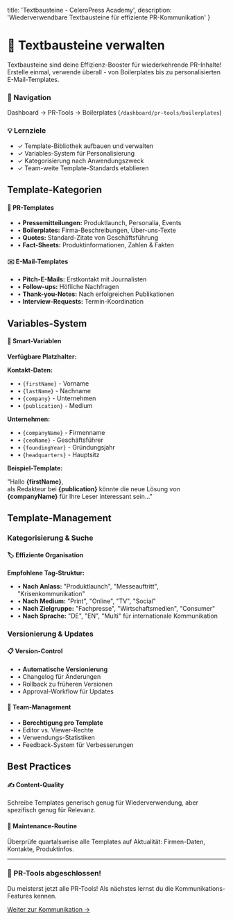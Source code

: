   title: 'Textbausteine - CeleroPress Academy',
  description: 'Wiederverwendbare Textbausteine für effiziente PR-Kommunikation'
}

# 📝 Textbausteine verwalten

Textbausteine sind deine Effizienz-Booster für wiederkehrende PR-Inhalte! Erstelle einmal, verwende überall - von Boilerplates bis zu personalisierten E-Mail-Templates.

<div className="not-prose bg-blue-50 border border-blue-200 rounded-lg p-6 my-8">
  <h3 className="text-lg font-semibold text-blue-900 mb-2">📍 Navigation</h3>
  <p className="text-blue-700">
    Dashboard → PR-Tools → Boilerplates (<code>/dashboard/pr-tools/boilerplates</code>)
  </p>
</div>

<div className="not-prose bg-green-50 border border-green-200 rounded-lg p-6 my-8">
  <h3 className="text-lg font-semibold text-green-900 mb-2">💡 Lernziele</h3>
  <ul className="space-y-2 text-green-700">
    <li>✓ Template-Bibliothek aufbauen und verwalten</li>
    <li>✓ Variables-System für Personalisierung</li>
    <li>✓ Kategorisierung nach Anwendungszweck</li>
    <li>✓ Team-weite Template-Standards etablieren</li>
  </ul>
</div>

## Template-Kategorien

<div className="not-prose grid grid-cols-1 md:grid-cols-2 gap-6 my-8">
  <div className="bg-gradient-to-br from-blue-50 to-cyan-50 rounded-lg p-6 border border-blue-200">
    <h4 className="text-lg font-semibold text-blue-900 mb-3">📢 PR-Templates</h4>
    <ul className="space-y-2 text-blue-700 text-sm">
      <li>• <strong>Pressemitteilungen:</strong> Produktlaunch, Personalia, Events</li>
      <li>• <strong>Boilerplates:</strong> Firma-Beschreibungen, Über-uns-Texte</li>
      <li>• <strong>Quotes:</strong> Standard-Zitate von Geschäftsführung</li>
      <li>• <strong>Fact-Sheets:</strong> Produktinformationen, Zahlen & Fakten</li>
    </ul>
  </div>
  <div className="bg-gradient-to-br from-purple-50 to-indigo-50 rounded-lg p-6 border border-purple-200">
    <h4 className="text-lg font-semibold text-purple-900 mb-3">✉️ E-Mail-Templates</h4>
    <ul className="space-y-2 text-purple-700 text-sm">
      <li>• <strong>Pitch-E-Mails:</strong> Erstkontakt mit Journalisten</li>
      <li>• <strong>Follow-ups:</strong> Höfliche Nachfragen</li>
      <li>• <strong>Thank-you-Notes:</strong> Nach erfolgreichen Publikationen</li>
      <li>• <strong>Interview-Requests:</strong> Termin-Koordination</li>
    </ul>
  </div>
</div>

## Variables-System

<div className="not-prose bg-yellow-50 border border-yellow-200 rounded-lg p-6 my-6">
  <h4 className="text-yellow-900 font-semibold mb-3">🔧 Smart-Variablen</h4>
  
  **Verfügbare Platzhalter:**
  <div className="grid grid-cols-2 gap-4 mt-4">
    <div className="bg-white rounded p-3">
      <strong className="text-yellow-800">Kontakt-Daten:</strong>
      <ul className="space-y-1 text-sm mt-1">
        <li>• <code>{firstName}</code> - Vorname</li>
        <li>• <code>{lastName}</code> - Nachname</li>
        <li>• <code>{company}</code> - Unternehmen</li>
        <li>• <code>{publication}</code> - Medium</li>
      </ul>
    </div>
    <div className="bg-white rounded p-3">
      <strong className="text-yellow-800">Unternehmen:</strong>
      <ul className="space-y-1 text-sm mt-1">
        <li>• <code>{companyName}</code> - Firmenname</li>
        <li>• <code>{ceoName}</code> - Geschäftsführer</li>
        <li>• <code>{foundingYear}</code> - Gründungsjahr</li>
        <li>• <code>{headquarters}</code> - Hauptsitz</li>
      </ul>
    </div>
  </div>
  
  **Beispiel-Template:**
  <div className="bg-white rounded p-4 mt-4">
    <p className="text-sm font-mono">
      "Hallo <strong>{firstName}</strong>,<br/>
      als Redakteur bei <strong>{publication}</strong> könnte die neue Lösung von <strong>{companyName}</strong> für Ihre Leser interessant sein..."
    </p>
  </div>
</div>

## Template-Management

### Kategorisierung & Suche

<div className="not-prose bg-gradient-to-r from-green-50 to-emerald-50 rounded-lg p-6 my-6">
  <h4 className="text-green-900 font-semibold mb-3">🏷️ Effiziente Organisation</h4>
  
  **Empfohlene Tag-Struktur:**
  <ul className="text-green-700 space-y-2">
    <li>• <strong>Nach Anlass:</strong> "Produktlaunch", "Messeauftritt", "Krisenkommunikation"</li>
    <li>• <strong>Nach Medium:</strong> "Print", "Online", "TV", "Social"</li>
    <li>• <strong>Nach Zielgruppe:</strong> "Fachpresse", "Wirtschaftsmedien", "Consumer"</li>
    <li>• <strong>Nach Sprache:</strong> "DE", "EN", "Multi" für internationale Kommunikation</li>
  </ul>
</div>

### Versionierung & Updates

<div className="not-prose grid grid-cols-1 md:grid-cols-2 gap-6 my-8">
  <div className="bg-blue-50 border border-blue-200 rounded-lg p-6">
    <h4 className="text-lg font-semibold text-blue-900 mb-3">📋 Version-Control</h4>
    <ul className="space-y-2 text-blue-700 text-sm">
      <li>• <strong>Automatische Versionierung</strong></li>
      <li>• Changelog für Änderungen</li>
      <li>• Rollback zu früheren Versionen</li>
      <li>• Approval-Workflow für Updates</li>
    </ul>
  </div>
  <div className="bg-purple-50 border border-purple-200 rounded-lg p-6">
    <h4 className="text-lg font-semibold text-purple-900 mb-3">👥 Team-Management</h4>
    <ul className="space-y-2 text-purple-700 text-sm">
      <li>• <strong>Berechtigung pro Template</strong></li>
      <li>• Editor vs. Viewer-Rechte</li>
      <li>• Verwendungs-Statistiken</li>
      <li>• Feedback-System für Verbesserungen</li>
    </ul>
  </div>
</div>

## Best Practices

<div className="not-prose space-y-4 my-8">
  <div className="bg-white border-l-4 border-blue-500 p-4">
    <h4 className="font-semibold text-gray-900 mb-1">✍️ Content-Quality</h4>
    <p className="text-gray-600 text-sm">
      Schreibe Templates generisch genug für Wiederverwendung, aber spezifisch genug für Relevanz.
    </p>
  </div>
  
  <div className="bg-white border-l-4 border-green-500 p-4">
    <h4 className="font-semibold text-gray-900 mb-1">🔄 Maintenance-Routine</h4>
    <p className="text-gray-600 text-sm">
      Überprüfe quartalsweise alle Templates auf Aktualität: Firmen-Daten, Kontakte, Produktinfos.
    </p>
  </div>
</div>

---

<div className="not-prose bg-gradient-to-r from-blue-50 to-indigo-50 rounded-lg p-8 my-8 text-center">
  <h3 className="text-2xl font-bold text-gray-900 mb-4">
    📝 PR-Tools abgeschlossen!
  </h3>
  <p className="text-gray-600 mb-6">
    Du meisterst jetzt alle PR-Tools! Als nächstes lernst du die Kommunikations-Features kennen.
  </p>
  <a 
    href="/dashboard/academy/documentation/handbuch/kommunikation/inbox"
    className="inline-flex items-center px-6 py-3 border border-transparent text-base font-medium rounded-lg shadow-sm text-white bg-blue-600 hover:bg-blue-700 focus:outline-none focus:ring-2 focus:ring-offset-2 focus:ring-blue-500 transition-all duration-200"
  >
    Weiter zur Kommunikation →
  </a>
</div>